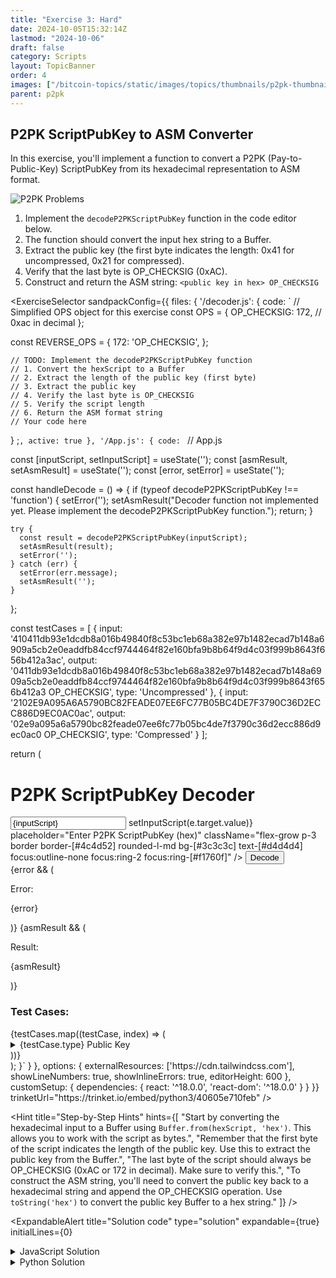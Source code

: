 ```yaml
---
title: "Exercise 3: Hard"
date: 2024-10-05T15:32:14Z
lastmod: "2024-10-06"
draft: false
category: Scripts
layout: TopicBanner
order: 4
images: ["/bitcoin-topics/static/images/topics/thumbnails/p2pk-thumbnail.webp"]
parent: p2pk
---
```


## P2PK ScriptPubKey to ASM Converter

In this exercise, you'll implement a function to convert a P2PK (Pay-to-Public-Key) ScriptPubKey from its hexadecimal representation to ASM format.

![P2PK Problems](/bitcoin-topics/static/images/topics/p2pk/asm_hex.png)

1. Implement the `decodeP2PKScriptPubKey` function in the code editor below.
2. The function should convert the input hex string to a Buffer.
3. Extract the public key (the first byte indicates the length: 0x41 for uncompressed, 0x21 for compressed).
4. Verify that the last byte is OP_CHECKSIG (0xAC).
5. Construct and return the ASM string: `<public key in hex> OP_CHECKSIG`

<ExerciseSelector
  sandpackConfig={{
    files: {
      '/decoder.js': {
        code: `
// Simplified OPS object for this exercise
const OPS = {
  OP_CHECKSIG: 172,  // 0xac in decimal
};

const REVERSE_OPS = {
172: 'OP_CHECKSIG',
};

    // TODO: Implement the decodeP2PKScriptPubKey function
    // 1. Convert the hexScript to a Buffer
    // 2. Extract the length of the public key (first byte)
    // 3. Extract the public key
    // 4. Verify the last byte is OP_CHECKSIG
    // 5. Verify the script length
    // 6. Return the ASM format string
    // Your code here
}
;`,
        active: true
      },
      '/App.js': {
        code: `
// App.js

  const [inputScript, setInputScript] = useState('');
  const [asmResult, setAsmResult] = useState('');
  const [error, setError] = useState('');

const handleDecode = () => {
if (typeof decodeP2PKScriptPubKey !== 'function') {
setError('');
setAsmResult("Decoder function not implemented yet. Please implement the decodeP2PKScriptPubKey function.");
return;
}

    try {
      const result = decodeP2PKScriptPubKey(inputScript);
      setAsmResult(result);
      setError('');
    } catch (err) {
      setError(err.message);
      setAsmResult('');
    }

};

const testCases = [
{
input: '410411db93e1dcdb8a016b49840f8c53bc1eb68a382e97b1482ecad7b148a6909a5cb2e0eaddfb84ccf9744464f82e160bfa9b8b64f9d4c03f999b8643f656b412a3ac',
output: '0411db93e1dcdb8a016b49840f8c53bc1eb68a382e97b1482ecad7b148a6909a5cb2e0eaddfb84ccf9744464f82e160bfa9b8b64f9d4c03f999b8643f656b412a3 OP_CHECKSIG',
type: 'Uncompressed'
},
{
input: '2102E9A095A6A5790BC82FEADE07EE6FC77B05BC4DE7F3790C36D2ECC886D9EC0AC0ac',
output: '02e9a095a6a5790bc82feade07ee6fc77b05bc4de7f3790c36d2ecc886d9ec0ac0 OP_CHECKSIG',
type: 'Compressed'
}
];

return (

<div className="max-w-3xl mx-auto rounded-md m-4 mr-3 ml-3 p-4 bg-[#1e1e1e]">
  <h1 className="text-3xl font-bold mb-6 text-center text-[#f1760f]">P2PK ScriptPubKey Decoder</h1>
      <div className="mb-6">
        <div className="flex">
          <input
            type="text"
            value={inputScript}
            onChange={(e) => setInputScript(e.target.value)}
            placeholder="Enter P2PK ScriptPubKey (hex)"
            className="flex-grow p-3 border border-[#4c4d52] rounded-l-md bg-[#3c3c3c] text-[#d4d4d4] focus:outline-none focus:ring-2 focus:ring-[#f1760f]"
          />
          <button
            onClick={handleDecode}
            className="bg-[#f1760f] text-[#d4d4d4] p-3 rounded-r-md hover:bg-[#e56c0d] transition duration-300"
          >
            Decode
          </button>
        </div>
      </div>
      {error && (
        <div className="bg-[#3c3c3c] border-l-4 border-[#d32f2f] text-[#d32f2f] p-4 mb-6 rounded-md">
          <p className="font-bold">Error:</p>
          <p>{error}</p>
        </div>
      )}
      {asmResult && (
        <div className="bg-[#3c3c3c] border-l-4 border-[#689f38] text-[#689f38] p-4 mb-6 rounded-md">
          <p className="font-bold">Result:</p>
          <p className="break-all">{asmResult}</p>
        </div>
      )}
      <div className="bg-[#252526] p-4 rounded-md shadow">
        <h3 className="font-bold text-lg mb-2 text-[#f1760f]">Test Cases:</h3>
        <div className="space-y-2">
          {testCases.map((testCase, index) => (
            <details key={index} className="border border-[#4c4d52] rounded-md">
              <summary className="cursor-pointer p-2 bg-[#3c3c3c] hover:bg-[#4c4d52] text-[#d4d4d4]">
                {testCase.type} Public Key
              </summary>
              <div className="p-2 text-sm bg-[#252526] text-[#d4d4d4]">
                <p><span className="font-semibold">Input:</span> <span className="break-all">{testCase.input}</span></p>
                <p><span className="font-semibold">Expected:</span> <span className="break-all">{testCase.output}</span></p>
              </div>
            </details>
          ))}
        </div>
      </div>
    </div>
);
}`
      }
    },
    options: {
      externalResources: ['https://cdn.tailwindcss.com'],
      showLineNumbers: true,
      showInlineErrors: true,
      editorHeight: 600
    },
    customSetup: {
      dependencies: {
        react: '^18.0.0',
        'react-dom': '^18.0.0'
      }
    }
  }}
  trinketUrl="https://trinket.io/embed/python3/40605e710feb"
/>

<Hint
    title="Step-by-Step Hints"
    hints={[
        "Start by converting the hexadecimal input to a Buffer using `Buffer.from(hexScript, 'hex')`. This allows you to work with the script as bytes.",
        "Remember that the first byte of the script indicates the length of the public key. Use this to extract the public key from the Buffer.",
        "The last byte of the script should always be OP_CHECKSIG (0xAC or 172 in decimal). Make sure to verify this.",
        "To construct the ASM string, you'll need to convert the public key back to a hexadecimal string and append the OP_CHECKSIG operation. Use `toString('hex')` to convert the public key Buffer to a hex string."
    ]}
/>

<ExpandableAlert
  title="Solution code"
  type="solution"
  expandable={true}
  initialLines={0}
>
  <details>
    <summary>JavaScript Solution</summary>
    ```javascript
    const OPS = {
        OP_CHECKSIG: 172,
    };

    const REVERSE_OPS = {
        172: 'OP_CHECKSIG',
    };
    export function decodeP2PKScriptPubKey(hexScript) {
        const scriptBuffer = Buffer.from(hexScript, 'hex');

        // P2PK script should be: <public key> OP_CHECKSIG
        // The first byte is the length of the public key
        const pubKeyLength = scriptBuffer[0];

        // Extract the public key
        const pubKey = scriptBuffer.slice(1, 1 + pubKeyLength);

        // Verify the last byte is OP_CHECKSIG
        if (scriptBuffer[scriptBuffer.length - 1] !== OPS.OP_CHECKSIG) {
            throw new Error('Invalid P2PK script: missing OP_CHECKSIG');
        }

        // Verify the script length
        if (scriptBuffer.length !== pubKeyLength + 2) {
            throw new Error('Invalid P2PK script: incorrect length');
        }

        // Return the ASM format
        return `${pubKey.toString('hex')} ${REVERSE_OPS[OPS.OP_CHECKSIG]}`;
    }
    ```

  </details>

  <details>
    <summary>Python Solution</summary>
    ```python
    OPS = {
        'OP_CHECKSIG': 0xac
    }

    REVERSE_OPS = {
        0xac: 'OP_CHECKSIG'
    }

    def decode_p2pk_scriptpubkey(hex_script):
        script_bytes = bytes.fromhex(hex_script)

        # P2PK script should be: <public key> OP_CHECKSIG
        # The first byte is the length of the public key
        pub_key_length = script_bytes[0]

        # Extract the public key
        pub_key = script_bytes[1:1 + pub_key_length]

        # Verify the last byte is OP_CHECKSIG
        if script_bytes[-1] != OPS['OP_CHECKSIG']:
            raise ValueError('Invalid P2PK script: missing OP_CHECKSIG')

        # Verify the script length
        if len(script_bytes) != pub_key_length + 2:
            raise ValueError('Invalid P2PK script: incorrect length')

        # Return the ASM format
        return f"{pub_key.hex()} {REVERSE_OPS[OPS['OP_CHECKSIG']]}"
    ```

  </details>
</ExpandableAlert>
